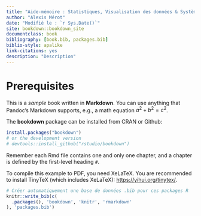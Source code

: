 ```yaml
--- 
title: "Aide-mémoire : Statistiques, Visualisation des données & Système d'Information Géographique"
author: "Alexis Mérot"
date: "Modifié le : `r Sys.Date()`"
site: bookdown::bookdown_site
documentclass: book
bibliography: [book.bib, packages.bib]
biblio-style: apalike
link-citations: yes
description: "Description"
---
```


# Prerequisites

This is a _sample_ book written in **Markdown**. You can use anything that Pandoc's Markdown supports, e.g., a math equation $a^2 + b^2 = c^2$.

The **bookdown** package can be installed from CRAN or Github:

```r
install.packages("bookdown")
# or the development version
# devtools::install_github("rstudio/bookdown")
```

Remember each Rmd file contains one and only one chapter, and a chapter is defined by the first-level heading `#`.

To compile this example to PDF, you need XeLaTeX. You are recommended to install TinyTeX (which includes XeLaTeX): <https://yihui.org/tinytex/>.

```r
# Créer automatiquement une base de données .bib pour ces packages R
knitr::write_bib(c(
  .packages(), 'bookdown', 'knitr', 'rmarkdown'
), 'packages.bib')
```

